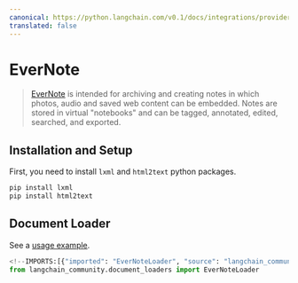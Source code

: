 ```yaml
---
canonical: https://python.langchain.com/v0.1/docs/integrations/providers/evernote
translated: false
---
```


# EverNote

>[EverNote](https://evernote.com/) is intended for archiving and creating notes in which photos, audio and saved web content can be embedded. Notes are stored in virtual "notebooks" and can be tagged, annotated, edited, searched, and exported.

## Installation and Setup

First, you need to install `lxml` and `html2text` python packages.

```bash
pip install lxml
pip install html2text
```

## Document Loader

See a [usage example](/docs/integrations/document_loaders/evernote).

```python
<!--IMPORTS:[{"imported": "EverNoteLoader", "source": "langchain_community.document_loaders", "docs": "https://api.python.langchain.com/en/latest/document_loaders/langchain_community.document_loaders.evernote.EverNoteLoader.html", "title": "EverNote"}]-->
from langchain_community.document_loaders import EverNoteLoader
```
